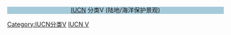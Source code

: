 <div style="text-align:center; background-color: #A5CADA; line-height: 1.2;">[[World Conservation Union|IUCN]] 分类V (陆地/海洋保护景观)<includeonly>[[Category:IUCN分类V]]</div></includeonly><noinclude>
</noinclude><noinclude>[[Category:IUCN保护区信息框模板|IUCN V]]</noinclude>